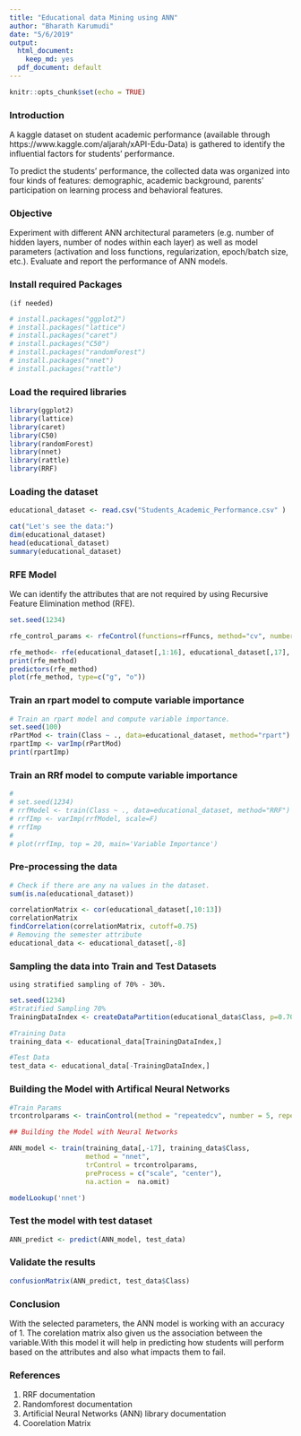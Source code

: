 ```yaml
---
title: "Educational data Mining using ANN"
author: "Bharath Karumudi"
date: "5/6/2019"
output:
  html_document:
    keep_md: yes
  pdf_document: default
---
```


```r
knitr::opts_chunk$set(echo = TRUE)
```

### Introduction
A kaggle dataset on student academic performance (available through https://www.kaggle.com/aljarah/xAPI-Edu-Data) is gathered to identify the influential factors for students’ performance.

To predict the students’ performance, the collected data was organized into four kinds of features: demographic, academic background, parents’ participation on learning process and behavioral features.

### Objective
Experiment with different ANN architectural parameters (e.g. number of hidden layers, number of nodes within each layer) as well as model parameters (activation and loss functions, regularization, epoch/batch size, etc.). Evaluate and report the performance of ANN models.

### Install required Packages
    (if needed)

```r
# install.packages("ggplot2")
# install.packages("lattice")
# install.packages("caret")
# install.packages("C50")
# install.packages("randomForest")
# install.packages("nnet")
# install.packages("rattle")

```

### Load the required libraries

```r
library(ggplot2)
library(lattice)
library(caret)
library(C50)
library(randomForest)
library(nnet)
library(rattle)
library(RRF)

```

### Loading the dataset

```r
educational_dataset <- read.csv("Students_Academic_Performance.csv" )

cat("Let's see the data:")
dim(educational_dataset)
head(educational_dataset)
summary(educational_dataset)
```

### RFE Model
We can identify the attributes that are not required by using Recursive Feature Elimination method (RFE).

```r

set.seed(1234)

rfe_control_params <- rfeControl(functions=rfFuncs, method="cv", number=10)

rfe_method<- rfe(educational_dataset[,1:16], educational_dataset[,17], sizes=c(1:17), rfeControl=rfe_control_params)
print(rfe_method)
predictors(rfe_method)
plot(rfe_method, type=c("g", "o"))

```

### Train an rpart model to compute variable importance
```r

# Train an rpart model and compute variable importance.
set.seed(100)
rPartMod <- train(Class ~ ., data=educational_dataset, method="rpart")
rpartImp <- varImp(rPartMod)
print(rpartImp)

```


### Train an RRf model to compute variable importance 
```r
# 
# set.seed(1234)
# rrfModel <- train(Class ~ ., data=educational_dataset, method="RRF")
# rrfImp <- varImp(rrfModel, scale=F)
# rrfImp
# 
# plot(rrfImp, top = 20, main='Variable Importance')
```

### Pre-processing the data

```r

# Check if there are any na values in the dataset.
sum(is.na(educational_dataset))

correlationMatrix <- cor(educational_dataset[,10:13])
correlationMatrix
findCorrelation(correlationMatrix, cutoff=0.75)
# Removing the semester attribute
educational_data <- educational_dataset[,-8]
```


### Sampling the data into Train and Test Datasets
    using stratified sampling of 70% - 30%.

```r

set.seed(1234)
#Stratified Sampling 70%
TrainingDataIndex <- createDataPartition(educational_data$Class, p=0.70, list = FALSE)

#Training Data
training_data <- educational_data[TrainingDataIndex,]

#Test Data
test_data <- educational_data[-TrainingDataIndex,]
```



### Building the Model with Artifical Neural Networks

```r
#Train Params
trcontrolparams <- trainControl(method = "repeatedcv", number = 5, repeats=8)

## Building the Model with Neural Networks

ANN_model <- train(training_data[,-17], training_data$Class,
                   method = "nnet",
                   trControl = trcontrolparams,
                   preProcess = c("scale", "center"),
                   na.action =  na.omit)

modelLookup('nnet')
```


### Test the model with test dataset
```r
ANN_predict <- predict(ANN_model, test_data)
```


### Validate the results
```r
confusionMatrix(ANN_predict, test_data$Class)
```


### Conclusion

With the selected parameters, the ANN model is working with an accuracy of 1. The corelation matrix also given us the association between the variable.With this model it will help in predicting how students will perform based on the attributes and also what impacts them to fail.


### References
1. RRF documentation
2. Randomforest documentation
3. Artificial Neural Networks (ANN) library documentation
4. Coorelation Matrix
